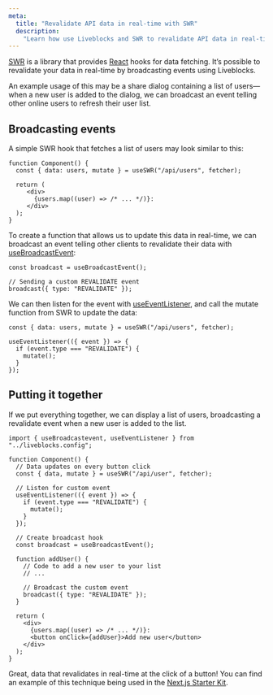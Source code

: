 ```yaml
---
meta:
  title: "Revalidate API data in real-time with SWR"
  description:
    "Learn how use Liveblocks and SWR to revalidate API data in real-time"
---
```


[SWR](https://swr.vercel.app) is a library that provides
[React](https://react.dev) hooks for data fetching. It’s possible to revalidate
your data in real-time by broadcasting events using Liveblocks.

An example usage of this may be a share dialog containing a list of users—when a
new user is added to the dialog, we can broadcast an event telling other online
users to refresh their user list.

## Broadcasting events

A simple SWR hook that fetches a list of users may look similar to this:

```tsx
function Component() {
  const { data: users, mutate } = useSWR("/api/users", fetcher);

  return (
     <div>
       {users.map((user) => /* ... */)}:
     </div>
  );
}
```

To create a function that allows us to update this data in real-time, we can
broadcast an event telling other clients to revalidate their data with
[useBroadcastEvent](https://liveblocks.io/docs/api-reference/liveblocks-react#useBroadcastEvent):

```tsx
const broadcast = useBroadcastEvent();

// Sending a custom REVALIDATE event
broadcast({ type: "REVALIDATE" });
```

We can then listen for the event with
[useEventListener](https://liveblocks.io/docs/api-reference/liveblocks-react#useEventListener),
and call the mutate function from SWR to update the data:

```tsx
const { data: users, mutate } = useSWR("/api/users", fetcher);

useEventListener(({ event }) => {
  if (event.type === "REVALIDATE") {
    mutate();
  }
});
```

## Putting it together

If we put everything together, we can display a list of users, broadcasting a
revalidate event when a new user is added to the list.

```tsx
import { useBroadcastevent, useEventListener } from "../liveblocks.config";

function Component() {
  // Data updates on every button click
  const { data, mutate } = useSWR("/api/user", fetcher);

  // Listen for custom event
  useEventListener(({ event }) => {
    if (event.type === "REVALIDATE") {
      mutate();
    }
  });

  // Create broadcast hook
  const broadcast = useBroadcastEvent();

  function addUser() {
    // Code to add a new user to your list
    // ...

    // Broadcast the custom event
    broadcast({ type: "REVALIDATE" });
  }

  return (
    <div>
      {users.map((user) => /* ... */)}:
      <button onClick={addUser}>Add new user</button>
    </div>
  );
}
```

Great, data that revalidates in real-time at the click of a button! You can find
an example of this technique being used in the
[Next.js Starter Kit](https://github.com/liveblocks/liveblocks/blob/main/starter-kits/nextjs-starter-kit/components/ShareDialog/ShareDialog.tsx#L123-L131).
